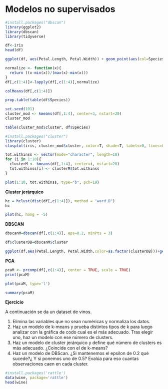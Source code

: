 # Modelos no supervisados

```r
#install.packages("dbscan")
library(ggplot2)
library(dbscan)
library(tidyverse)
```

```r
df<-iris
head(df)
```

```r
ggplot(df, aes(Petal.Length, Petal.Width)) + geom_point(aes(col=Species), size=4)

```

```r
normalize <- function(x){
  return ((x-min(x))/(max(x)-min(x)))
}
df[,c(1:4)]<-lapply(df[,c(1:4)],normalize)
```

```r
colMeans(df[,c(1:4)])
```

```r
prop.table(table(df$Species))

```

```r
set.seed(101)
cluster_mod <- kmeans(df[,1:4], center=3, nstart=20)
cluster_mod
```

```r
table(cluster_mod$cluster, df$Species)

```

```r
#install.packages("cluster")
library(cluster)
clusplot(iris, cluster_mod$cluster, color=T, shade=T, labels=0, lines=0)
```

```r
tot.withinss <- vector(mode="character", length=10)
for (i in 1:10){
  clusterM <- kmeans(df[,1:4], center=i, nstart=20)
  tot.withinss[i] <- clusterM$tot.withinss
}
```

```r
plot(1:10, tot.withinss, type="b", pch=19)

```

**Cluster jerárquico**

```r
hc = hclust(dist(df[,c(1:4)]), method = "ward.D")
hc
```

```r
plot(hc, hang = -5)

```

**DBSCAN**

```r

dbscanM=dbscan(df[,c(1:4)], eps=0.2, minPts = 3)

df$clusterDB=dbscanM$cluster

ggplot(df,aes(Petal.Length, Petal.Width,color=as.factor(clusterDB)))+geom_point()

```

**PCA**

```r
pcaM <- prcomp(df[,c(1:4)], center = TRUE, scale = TRUE)
print(pcaM)
```

```r
plot(pcaM, type='l')

```

```r
summary(pcaM)

```

**Ejercicio**

A continuación se da un dataset de vinos.

1.  Elimina las variables que no sean numéricas y normaliza los datos.
2.  Haz un modelo de k-means y prueba distintos tipos de k para luego analizar con la gráfica de codo cual es el más adecuado. Tras elegir uno, haz un modelo con ese número de clusters.
3.  Haz un modelo de cluster jerárquico y define qué número de clusters es más adecuado. ¿Coincide con el de k-means?
4.  Haz un modelo de DBScan. ¿Si mantenemos el epsilon de 0.2 qué sucede?¿ Y si ponemos uno de 0.5? Evalúa para eso cuantas observaciones caen en cada cluster.

```r
#install.packages('rattle')
data(wine, package='rattle')
head(wine)
```
